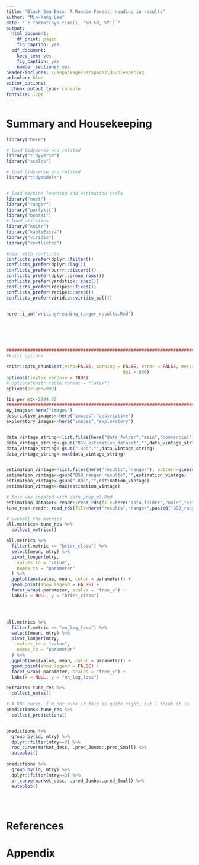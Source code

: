 ```yaml
---
title: "Black Sea Bass: A Random Forest, reading in results"
author: "Min-Yang Lee"
date: "`r format(Sys.time(), '%B %d, %Y')`"
output:
  html_document:
    df_print: paged
    fig_caption: yes
  pdf_document:
    keep_tex: yes
    fig_caption: yes
    number_sections: yes
header-includes: \usepackage{setspace}\doublespacing
urlcolor: blue
editor_options:
  chunk_output_type: console
fontsize: 12pt
---
```


# Summary and Housekeeping


<!---- 
 The global_options chunk loads libraries, sets options, figures out if you're on a desktop or server, sets years, and sets graphing options
 --->
```r


library("here")

# load tidyverse and related
library("tidyverse")
library("scales")

# load tidyverse and related
library("tidymodels")


# load machine learning and estimation tools
library("nnet")
library("ranger")
library("partykit")
library("bonsai")
# load utilities
library("knitr")
library("kableExtra")
library("viridis")
library("conflicted")

#deal with conflicts
conflicts_prefer(dplyr::filter())
conflicts_prefer(dplyr::lag())
conflicts_prefer(purrr::discard())
conflicts_prefer(dplyr::group_rows())
conflicts_prefer(yardstick::spec())
conflicts_prefer(recipes::fixed())
conflicts_prefer(recipes::step())
conflicts_prefer(viridis::viridis_pal())


here::i_am("writing/reading_ranger_results.Rmd")






#############################################################################
#knitr options

knitr::opts_chunk$set(echo=FALSE, warning = FALSE, error = FALSE, message = FALSE, comment = FALSE, cache = FALSE, progress = TRUE, verbose = FALSE, 
											dpi = 600)
options(tinytex.verbose = TRUE)
# options(knitr.table.format = "latex")
options(scipen=999)

lbs_per_mt<-2204.62
#############################################################################
my_images<-here("images")
descriptive_images<-here("images","descriptive")
exploratory_images<-here("images","exploratory")


data_vintage_string<-list.files(here("data_folder","main","commercial"), pattern=glob2rx("BSB_estimation_dataset*Rds"))
data_vintage_string<-gsub("BSB_estimation_dataset","",data_vintage_string)
data_vintage_string<-gsub(".Rds","",data_vintage_string)
data_vintage_string<-max(data_vintage_string)


estimation_vintage<-list.files(here("results","ranger"), pattern=glob2rx("BSB_ranger_results*Rds"))
estimation_vintage<-gsub("BSB_ranger_results","",estimation_vintage)
estimation_vintage<-gsub(".Rds","",estimation_vintage)
estimation_vintage<-max(estimation_vintage)


```

```r
# this was created with data_prep_ml.Rmd
estimation_dataset<-readr::read_rds(file=here("data_folder","main","commercial",paste0("BSB_estimation_dataset",data_vintage_string,".Rds")))
tune_res<-readr::read_rds(file=here("results","ranger",paste0("BSB_ranger_results",estimation_vintage,".Rds")))

```



```r



# eyeball the metrics 
all.metrics<-tune_res %>%
  collect_metrics() 

all.metrics %>%
  filter(.metric == "brier_class") %>%
  select(mean, mtry) %>%
  pivot_longer(mtry,
    values_to = "value",
    names_to = "parameter"
  ) %>%
  ggplot(aes(value, mean, color = parameter)) +
  geom_point(show.legend = FALSE) +
  facet_wrap(~parameter, scales = "free_x") +
  labs(x = NULL, y = "brier_class")




all.metrics %>%
  filter(.metric == "mn_log_loss") %>%
  select(mean, mtry) %>%
  pivot_longer(mtry,
    values_to = "value",
    names_to = "parameter"
  ) %>%
  ggplot(aes(value, mean, color = parameter)) +
  geom_point(show.legend = FALSE) +
  facet_wrap(~parameter, scales = "free_x") +
  labs(x = NULL, y = "mn_log_loss")


```

```r

extracts<-tune_res %>%
  collect_notes()

# A ROC curve. I'm not sure if this is quite right, but I think it is.
predictions<-tune_res %>%
  collect_predictions()


predictions %>%
  group_by(id, mtry) %>%
  dplyr::filter(mtry==3) %>%
  roc_curve(market_desc, .pred_Jumbo:.pred_Small) %>%
  autoplot()
  
predictions %>%
  group_by(id, mtry) %>%
  dplyr::filter(mtry==3) %>%
  pr_curve(market_desc, .pred_Jumbo:.pred_Small) %>%
  autoplot()


  
```



<!---
\newpage
--->
# References
<div id="refs"></div>





# Appendix{-}